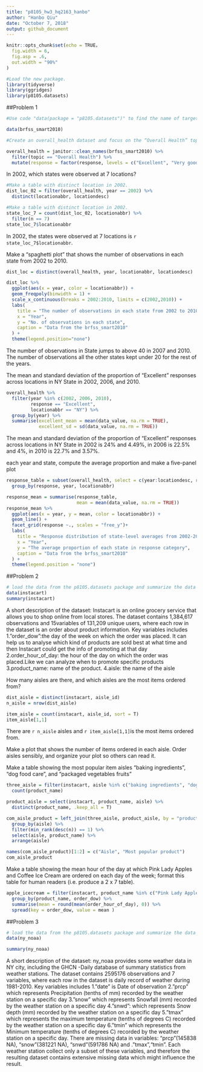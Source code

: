 ```yaml
---
title: "p8105_hw3_hq2163_hanbo"
author: "Hanbo Qiu"
date: "October 7, 2018"
output: github_document
---
```


```r
knitr::opts_chunk$set(echo = TRUE，
  fig.width = 6,
  fig.asp = .6,
  out.width = "90%"
)

#Load the new package. 
library(tidyverse)
library(ggridges)
library(p8105.datasets)
```

##Problem 1

```r
#Use code "data(package = "p8105.datasets")" to find the name of target dataset and load it.

data(brfss_smart2010)

#Create an overall_health dataset and focus on the “Overall Health” topic and organize responses as a factor taking levels from “Excellent” to “Poor”.

overall_health = janitor::clean_names(brfss_smart2010) %>% 
  filter(topic == "Overall Health") %>% 
  mutate(response = factor(response, levels = c("Excellent", "Very good", "Good", "Fair", "Poor"), ordered = TRUE))
```

In 2002, which states were observed at 7 locations?
```r
#Make a table with distinct location in 2002.
dist_loc_02 = filter(overall_health, year == 2002) %>% 
  distinct(locationabbr, locationdesc)

#Make a table with distinct location in 2002.
state_loc_7 = count(dist_loc_02, locationabbr) %>% 
  filter(n == 7)
state_loc_7$locationabbr
```

In 2002, the states were observed at 7 locations is `r state_loc_7$locationabbr`.

Make a “spaghetti plot” that shows the number of observations in each state from 2002 to 2010.
```r
dist_loc = distinct(overall_health, year, locationabbr, locationdesc)

dist_loc %>% 
  ggplot(aes(x = year, color = locationabbr)) +
  geom_freqpoly(binwidth = 1) +
  scale_x_continuous(breaks = 2002:2010, limits = c(2002,2010)) +
  labs(
    title = "The number of observations in each state from 2002 to 2010",
    x = "Year",
    y = "No. of observations in each state",
    caption = "Data from the brfss_smart2010"
  ) +
  theme(legend.position="none")
```
The number of observations in State jumps to above 40 in 2007 and 2010. The number of observations all the other states kept under 20 for the rest of the years.

The mean and standard deviation of the proportion of “Excellent” responses across locations in NY State in 2002, 2006, and 2010.
```r

overall_health %>% 
  filter(year %in% c(2002, 2006, 2010), 
         response == "Excellent", 
         locationabbr == "NY") %>% 
  group_by(year) %>% 
  summarise(excellent_mean = mean(data_value, na.rm = TRUE),
            excellent_sd = sd(data_value, na.rm = TRUE))
```
The mean and standard deviation of the proportion of “Excellent” responses across locations in NY State in 2002 is 24% and 4.49%, in 2006 is 22.5% and 4%, in 2010 is 22.7% and 3.57%.


each year and state, compute the average proportion and make a five-panel plot
```r
response_table = subset(overall_health, select = c(year:locationdesc, response, data_value)) %>% 
  group_by(response, year, locationabbr)

response_mean = summarise(response_table,
                          mean = mean(data_value, na.rm = TRUE))
response_mean %>%  
  ggplot(aes(x = year, y = mean, color = locationabbr)) +
  geom_line() +
  facet_grid(response ~., scales = "free_y")+
  labs(
    title = "Response distribution of state-level averages from 2002-2010",
    x = "Year",
    y = "The average proportion of each state in response category",
    caption = "Data from the brfss_smart2010"
  ) +
  theme(legend.position = "none")
```

##Problem 2

```r
# load the data from the p8105.datasets package and summarize the data
data(instacart)
summary(instacart)
```
A short description of the dataset: Instacart is an online grocery service that allows you to shop online from local stores. The dataset contains 1,384,617 observations and 15variables of 131,209 unique users, where each row in the dataset is an order about product information. Key variables includes 1."order_dow":the day of the week on which the order was placed. It can help us to analyse which kind of products are sold best at what time and then Instacart could get the info of promoting at that day 2.order_hour_of_day: the hour of the day on which the order was placed.Like we can analyze when to promote specific products 3.product_name: name of the product. 4.aisle: the name of the aisle

How many aisles are there, and which aisles are the most items ordered from?

```r
dist_aisle = distinct(instacart, aisle_id)
n_aisle = nrow(dist_aisle)

item_aisle = count(instacart, aisle_id, sort = T)
item_aisle[1,1]
```

There are `r n_aisle` aisles and `r item_aisle[1,1]`is the most items ordered from.


Make a plot that shows the number of items ordered in each aisle. Order aisles sensibly, and organize your plot so others can read it.



Make a table showing the most popular item aisles “baking ingredients”, “dog food care”, and “packaged vegetables fruits”

```r
three_aisle = filter(instacart, aisle %in% c("baking ingredients", "dog food care", "packaged vegetables fruits")) %>% 
  count(product_name)

product_aisle = select(instacart, product_name, aisle) %>% 
  distinct(product_name, .keep_all = T)

com_aisle_product = left_join(three_aisle, product_aisle, by = "product_name") %>% 
  group_by(aisle) %>% 
  filter(min_rank(desc(n)) == 1) %>% 
  select(aisle, product_name) %>% 
  arrange(aisle)

names(com_aisle_product)[1:2] = c("Aisle", "Most popular product")
com_aisle_product

```

Make a table showing the mean hour of the day at which Pink Lady Apples and Coffee Ice Cream are ordered on each day of the week; format this table for human readers (i.e. produce a 2 x 7 table).

```r
apple_icecream = filter(instacart, product_name %in% c("Pink Lady Apples", "Coffee Ice Cream")) %>% 
  group_by(product_name, order_dow) %>% 
  summarise(mean = round(mean(order_hour_of_day), 0)) %>% 
  spread(key = order_dow, value = mean )
```

##Problem 3

```r
# load the data from the p8105.datasets package and summarize the data
data(ny_noaa)

summary(ny_noaa)
```

A short description of the dataset: ny_noaa provides some weather data in NY city, including the GHCN -Daily database of summary statistics from weather stations. The dataset contains 2595176 observations and 7 variables, where each row in the dataset is daily record of weather during 1981-2010.
Key variables includes 1."date" is Date of observation 2."prcp" which represents Precipitation (tenths of mm) recorded by the weather station  on a specific day 3."snow" which represents Snowfall (mm) recorded by the weather station on a specific day 4."snwd": which represents Snow depth (mm) recorded by the weather station on a specific day 5."tmax" which represents the maximum temperature (tenths of degrees C) recorded by the weather station on a specific day 6."tmin" which represents the Minimum temperature (tenths of degrees C) recorded by the weather station on a specific day.
There are missing data in variables: "prcp"(145838 NA), "snow"(381221 NA), "snwd"(591786 NA) and ."tmax","tmin". Each weather station collect only a subset of these variables, and therefore the resulting dataset contains extensive missing data which might influence the result.

